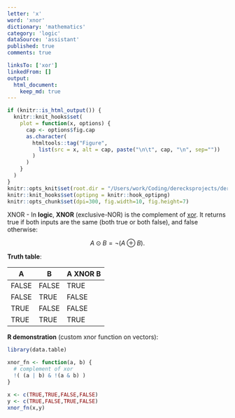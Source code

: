 ```yaml
---
letter: 'x'
word: 'xnor'
dictionary: 'mathematics'
category: 'logic'
dataSource: 'assistant'
published: true
comments: true

linksTo: ['xor']
linkedFrom: []
output:
  html_document:
    keep_md: true
---
```


```r
if (knitr::is_html_output()) {
  knitr::knit_hooks$set(
    plot = function(x, options) {
      cap <- options$fig.cap
      as.character(
        htmltools::tag("Figure", 
          list(src = x, alt = cap, paste("\n\t", cap, "\n", sep=""))
        )
      )
    }
  )
}
knitr::opts_knit$set(root.dir = "/Users/work/Coding/derecksprojects/derecksnotes.com-playground/derecksnotes.com/client/src/app/dictionaries/mathematics/definitions")
knitr::knit_hooks$set(optipng = knitr::hook_optipng)
knitr::opts_chunk$set(dpi=300, fig.width=10, fig.height=7)
```

<a id="xnor">XNOR</a> - In **logic**, **XNOR** (exclusive-NOR) is the complement of [xor](#xor). It returns true if both inputs are the same (both true or both false), and false otherwise:

$$
A \odot B = \neg (A \oplus B).
$$

**Truth table**:

| A     | B     | A XNOR B |
|-------|-------|----------|
| FALSE | FALSE | TRUE     |
| FALSE | TRUE  | FALSE    |
| TRUE  | FALSE | FALSE    |
| TRUE  | TRUE  | TRUE     |

**R demonstration** (custom xnor function on vectors):

```r
library(data.table)

xnor_fn <- function(a, b) {
  # complement of xor
  !( (a | b) & !(a & b) )
}

x <- c(TRUE,TRUE,FALSE,FALSE)
y <- c(TRUE,FALSE,TRUE,FALSE)
xnor_fn(x,y)
```
